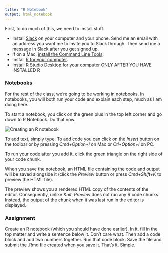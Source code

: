 ```yaml
---
title: "R Notebook"
output: html_notebook
---
```


First, to do much of this, we need to install stuff. 

* Install [Slack](https://slack.com/get) on your computer and your phone. Send me an email with an address you want me to invite you to Slack through. Then send me a message in Slack after you get signed up. 
* If on a Mac, [install the Command Line Tools](http://osxdaily.com/2014/02/12/install-command-line-tools-mac-os-x/).
* Install [R for your computer](https://rweb.crmda.ku.edu/cran/).
* Install [R Studio Desktop for your computer](https://www.rstudio.com/products/rstudio/download/#download) ONLY AFTER YOU HAVE INSTALLED R

### Notebooks

For the rest of the class, we're going to be working in notebooks. In notebooks, you will both run your code and explain each step, much as I am doing here. 

To start a notebook, you click on the green plus in the top left corner and go down to R Notebook. Do that now. 

![](images/verybasics2.png "Creating an R notebook")

To add text, simply type. To add code you can click on the *Insert* button on the toolbar or by pressing *Cmd+Option+I* on Mac or *Ctl+Option+I* on PC.

To run your code after you add it, click the green triangle on the right side of your code chunk. 

When you save the notebook, an HTML file containing the code and output will be saved alongside it (click the *Preview* button or press *Cmd+Shift+K* to preview the HTML file). 

The preview shows you a rendered HTML copy of the contents of the editor. Consequently, unlike *Knit*, *Preview* does not run any R code chunks. Instead, the output of the chunk when it was last run in the editor is displayed.

### Assignment

Create an R notebook (which you should have done earlier). In it, fill in the top matter and write a sentence below it. Don't care what. Then add a code block and add two numbers together. Run that code block. Save the file and submit the .Rmd file created when you save it. That's it. Simple.